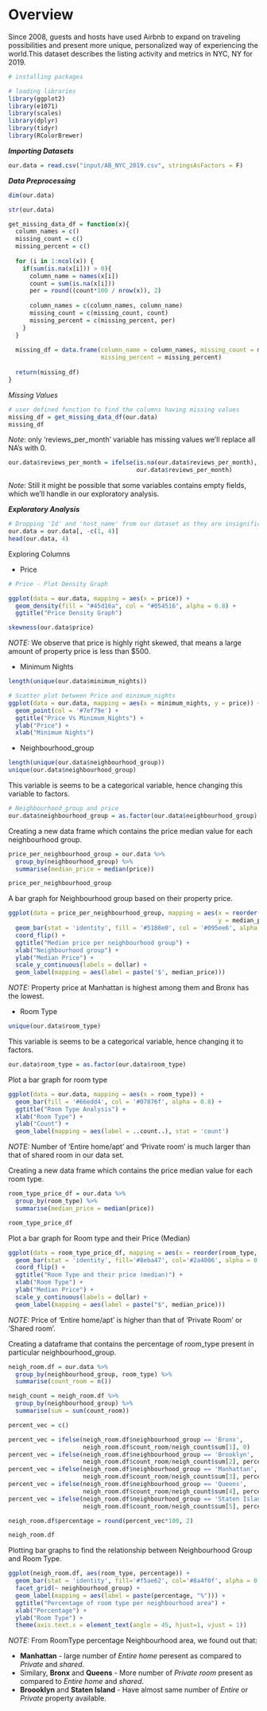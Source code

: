 # **Overview**
 Since 2008, guests and hosts have used Airbnb to expand on traveling possibilities
 and present more unique, personalized way of experiencing the world.This dataset describes
 the listing activity and metrics in NYC, NY for 2019.

```r
# installing packages

# loading libraries
library(ggplot2)
library(e1071)
library(scales)
library(dplyr)
library(tidyr)
library(RColorBrewer)
```

***Importing Datasets***
```r
our.data = read.csv("input/AB_NYC_2019.csv", stringsAsFactors = F)
```

***Data Preprocessing***
```r
dim(our.data)
```

```r
str(our.data)
```

```r
get_missing_data_df = function(x){
  column_names = c()
  missing_count = c()
  missing_percent = c()
  
  for (i in 1:ncol(x)) {
    if(sum(is.na(x[i])) > 0){
      column_name = names(x[i])
      count = sum(is.na(x[i]))
      per = round((count*100 / nrow(x)), 2)
      
      column_names = c(column_names, column_name)
      missing_count = c(missing_count, count)
      missing_percent = c(missing_percent, per)
    }
  }
  
  missing_df = data.frame(column_name = column_names, missing_count = missing_count, 
                          missing_percent = missing_percent)
  
  return(missing_df)
}

```


*Missing Values*
```r
# user defined function to find the columns having missing values
missing_df = get_missing_data_df(our.data) 
missing_df
```

*Note*: only 'reviews_per_month' variable has missing values we'll replace all NA's with 0.

```r
our.data$reviews_per_month = ifelse(is.na(our.data$reviews_per_month), 0, 
                                    our.data$reviews_per_month)
```

*Note*: Still it might be possible that some variables contains empty fields, which we'll handle in our exploratory analysis.

***Exploratory Analysis***
```r
# Dropping 'Id' and 'host_name' from our dataset as they are insignificant.
our.data = our.data[, -c(1, 4)]
head(our.data, 4)
```

Exploring Columns

* Price
```r
# Price - Plot Density Graph

ggplot(data = our.data, mapping = aes(x = price)) +
  geom_density(fill = "#45d16a", col = "#054516", alpha = 0.8) +
  ggtitle("Price Density Graph")
```

```r
skewness(our.data$price)
```

*NOTE:* We observe that price is highly right skewed, that means a large amount of property price is less than $500.

* Minimum Nights
```r
length(unique(our.data$minimum_nights))
```

```r
# Scatter plot between Price and minimum_nights
ggplot(data = our.data, mapping = aes(x = minimum_nights, y = price)) +
  geom_point(col = '#7ef79e') +
  ggtitle("Price Vs Minimum_Nights") +
  ylab("Price") +
  xlab("Minimum Nights")
```

* Neighbourhood_group
```r
length(unique(our.data$neighbourhood_group))
unique(our.data$neighbourhood_group)
```

This variable is seems to be a categorical variable, hence changing this variable to factors.


```r
# Neighbourhood_group and price
our.data$neighbourhood_group = as.factor(our.data$neighbourhood_group)

```

Creating a new data frame which contains the price median value for each neighbourhood group.
```r
price_per_neighbourhood_group = our.data %>% 
  group_by(neighbourhood_group) %>%
  summarise(median_price = median(price))

price_per_neighbourhood_group
```

A bar graph for Neighbourhood group based on their property price.
```r
ggplot(data = price_per_neighbourhood_group, mapping = aes(x = reorder(neighbourhood_group, median_price), 
                                                           y = median_price)) + 
  geom_bar(stat = 'identity', fill = '#5188e0', col = '#095ee6', alpha = 0.8) +
  coord_flip() +
  ggtitle("Median price per neighbourhood group") +
  xlab("Neighbourhood group") +
  ylab("Median Price") +
  scale_y_continuous(labels = dollar) +
  geom_label(mapping = aes(label = paste('$', median_price)))
```

*NOTE:* Property price at Manhattan is highest among them and Bronx has the lowest.

* Room Type
```r
unique(our.data$room_type)
```

This variable is seems to be a categorical variable, hence changing it to factors.
```r
our.data$room_type = as.factor(our.data$room_type)
```

Plot a bar graph for room type
```r
ggplot(data = our.data, mapping = aes(x = room_type)) +
  geom_bar(fill = '#66edd4', col = '#07876f', alpha = 0.8) +
  ggtitle("Room Type Analysis") +
  xlab("Room Type") +
  ylab("Count") +
  geom_label(mapping = aes(label = ..count..), stat = 'count')

```

*NOTE:* Number of 'Entire home/apt' and 'Private room' is much larger than that of shared room in our data set.

Creating a new data frame which contains the price median value for each room type.
```r
room_type_price_df = our.data %>%
  group_by(room_type) %>%
  summarise(median_price = median(price))

room_type_price_df
```

Plot a bar graph for Room type and their Price (Median)

```r
ggplot(data = room_type_price_df, mapping = aes(x = reorder(room_type, median_price), y = median_price)) +
  geom_bar(stat = 'identity', fill='#8eba47', col='#2a4006', alpha = 0.8) +
  coord_flip() +
  ggtitle("Room Type and their price (median)") +
  xlab("Room Type") +
  ylab("Median Price") +
  scale_y_continuous(labels = dollar) + 
  geom_label(mapping = aes(label = paste("$", median_price)))
```

*NOTE:* Price of 'Entire home/apt' is higher than that of 'Private Room' or 'Shared room'.

Creating a dataframe that contains the percentage of room_type present in particular neighbourhood_group.

```r

neigh_room.df = our.data %>%
  group_by(neighbourhood_group, room_type) %>%
  summarise(count_room = n())

neigh_count = neigh_room.df %>%
  group_by(neighbourhood_group) %>%
  summarise(sum = sum(count_room))

percent_vec = c()

percent_vec = ifelse(neigh_room.df$neighbourhood_group == 'Bronx', 
                     neigh_room.df$count_room/neigh_count$sum[1], 0)
percent_vec = ifelse(neigh_room.df$neighbourhood_group == 'Brooklyn', 
                     neigh_room.df$count_room/neigh_count$sum[2], percent_vec)
percent_vec = ifelse(neigh_room.df$neighbourhood_group == 'Manhattan', 
                     neigh_room.df$count_room/neigh_count$sum[3], percent_vec)
percent_vec = ifelse(neigh_room.df$neighbourhood_group == 'Queens', 
                     neigh_room.df$count_room/neigh_count$sum[4], percent_vec)
percent_vec = ifelse(neigh_room.df$neighbourhood_group == 'Staten Island', 
                     neigh_room.df$count_room/neigh_count$sum[5], percent_vec)

neigh_room.df$percentage = round(percent_vec*100, 2)

neigh_room.df
```

Plotting bar graphs to find the relationship between Neighbourhood Group and Room Type.

```r
ggplot(neigh_room.df, aes(room_type, percentage)) + 
  geom_bar(stat = 'identity', fill='#f5ae62', col='#8a4f0f', alpha = 0.8, width = 0.5) + 
  facet_grid(~ neighbourhood_group) +
  geom_label(mapping = aes(label = paste(percentage, "%"))) +
  ggtitle("Percentage of room type per neighbourhood area") +
  xlab("Percentage") +
  ylab("Room Type") +
  theme(axis.text.x = element_text(angle = 45, hjust=1, vjust = 1))
```

*NOTE:* From RoomType percentage Neighbourhood area, we found out that:

* **Manhattan** - large number of *Entire home* peresent as compared to *Private* and *shared*.
* Similary, **Bronx** and **Queens** - More number of *Private room* present as compared to *Entire home* and *shared*.
* **Broooklyn** and **Staten Island** - Have almost same number of *Entire* or *Private* property available.